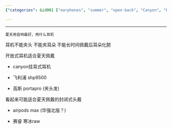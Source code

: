 ```yaml
---
{"categories": &id001 ["earphones", "summer", "open-back", "Canyon", "Philips SHP9500", "Sennheiser Portapro", "Apple AirPods Max", "Sony WH-1000XM4"], "category": "Best Earphones", "date": "2023-03-04 13:06:21", "description": "Discover the perfect earphones for summer with this guide. From open-back options like Canyon, Philips SHP9500, and Sennheiser Portapro to closed-back choices such as Apple AirPods Max and Sony WH-1000XM4 (Haidian version), find the ideal audio companion for warm weather activities.", "tags": *id001, "title": "适合夏天佩戴的耳机"}

---
```


------

~夏天用音响最好，用什么耳机~

耳机不能夹头 不能夹耳朵 不能长时间佩戴后耳朵化脓

开放式耳机适合夏天佩戴

- canyon挂耳式耳机

- 飞利浦 shp9500

- 高斯 portapro (夹头发)

看起来可能适合夏天佩戴的封闭式头戴

- airpods max (华强北版？)

- 赛睿 寒冰raw

